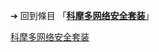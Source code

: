 {{LPR
| article = 科摩多网络安全套装
| latest_release_version = 5.8.198239.2021
| latest_release_date = {{Start date and age|2011|07|17}} 
}}
<noinclude>
{{Template reference list}}
➔ 回到條目 「'''[[科摩多网络安全套装]]'''」
[[Category:最新預覽版模板|科摩多网络安全套装]]
</noinclude>